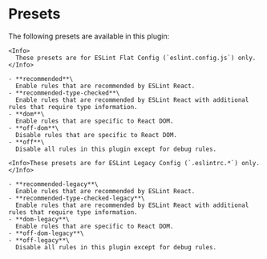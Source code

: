 
# Presets

The following presets are available in this plugin:

<ESLintConfig>

  <Config>

    <Info>
      These presets are for ESLint Flat Config (`eslint.config.js`) only.
    </Info>

    - **recommended**\
      Enable rules that are recommended by ESLint React.
    - **recommended-type-checked**\
      Enable rules that are recommended by ESLint React with additional rules that require type information.
    - **dom**\
      Enable rules that are specific to React DOM.
    - **off-dom**\
      Disable rules that are specific to React DOM.
    - **off**\
      Disable all rules in this plugin except for debug rules.

  </Config>

  <Config>

    <Info>These presets are for ESLint Legacy Config (`.eslintrc.*`) only.</Info>

    - **recommended-legacy**\
      Enable rules that are recommended by ESLint React.
    - **recommended-type-checked-legacy**\
      Enable rules that are recommended by ESLint React with additional rules that require type information.
    - **dom-legacy**\
      Enable rules that are specific to React DOM.
    - **off-dom-legacy**\
    - **off-legacy**\
      Disable all rules in this plugin except for debug rules.

  </Config>

</ESLintConfig>
